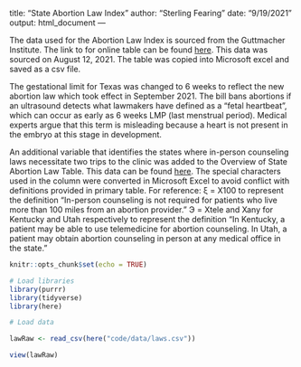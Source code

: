title: "State Abortion Law Index"
author: "Sterling Fearing"
date: "9/19/2021"
output: html_document
---

The data used for the Abortion Law Index is sourced from the Guttmacher Institute. The link to for online table can be found [here](https://www.guttmacher.org/state-policy/explore/overview-abortion-laws). This data was sourced on August 12, 2021. The table was copied into Microsoft excel and saved as a csv file. 

The gestational limit for Texas was changed to 6 weeks to reflect the new abortion law which took effect in September 2021. The bill bans abortions if an ultrasound detects what lawmakers have defined as a "fetal heartbeat", which can occur as early as 6 weeks LMP (last menstrual period). Medical experts argue that this term is misleading because a heart is not present in the embryo at this stage in development. 

An additional variable that identifies the states where in-person counseling laws necessitate two trips to the clinic was added to the Overview of State Abortion Law Table. This data can be found [here](https://www.guttmacher.org/state-policy/explore/counseling-and-waiting-periods-abortion). The special characters used in the column were converted in Microsoft Excel to avoid conflict with definitions provided in primary table. 
For reference:
ξ = X100 to represent the definition "In-person counseling is not required for patients who live more than 100 miles from an abortion provider."
Э = Xtele and Xany for Kentucky and Utah respectively to represent the definition "In Kentucky, a patient may be able to use telemedicine for abortion counseling. In Utah, a patient may obtain abortion counseling in person at any medical office in the state."


```r
knitr::opts_chunk$set(echo = TRUE)
```

```r
# Load libraries
library(purrr)
library(tidyverse)
library(here)
```

```r
# Load data

lawRaw <- read_csv(here("code/data/laws.csv"))

view(lawRaw)

```
